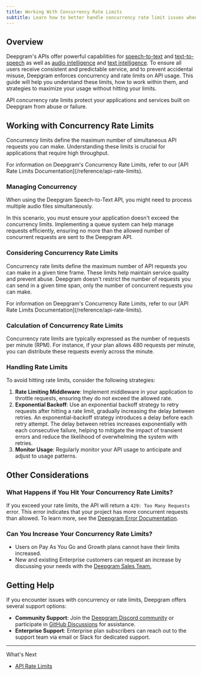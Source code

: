 ```yaml
---
title: Working With Concurrency Rate Limits
subtitle: Learn how to better handle concurrency rate limit issues when using Deepgram.
---
```



## Overview

Deepgram's APIs offer powerful capabilities for [speech-to-text](getting-started-with-pre-recorded-audio) and [text-to-speech](/docs/text-to-speech) as well as [audio intelligence](/docs/audio-intelligence) and [text intelligence](/docs/text-intelligence). To ensure all users receive consistent and predictable service, and to prevent accidental misuse, Deepgram enforces concurrency and rate limits on API usage. This guide will help you understand these limits, how to work within them, and strategies to maximize your usage without hitting your limits.

<Info>
  API concurrency rate limits protect your applications and services built on Deepgram from abuse or failure.
</Info>

## Working with Concurrency Rate Limits

Concurrency limits define the maximum number of simultaneous API requests you can make. Understanding these limits is crucial for applications that require high throughput.

<Info>
  For information on Deepgram's Concurrency Rate Limits, refer to our [API Rate Limits Documentation](/reference/api-rate-limits).
</Info>

### Managing Concurrency

When using the Deepgram Speech-to-Text API, you might need to process multiple audio files simultaneously.

In this scenario, you must ensure your application doesn't exceed the concurrency limits. Implementing a queue system can help manage requests efficiently, ensuring no more than the allowed number of concurrent requests are sent to the Deepgram API.

### Considering Concurrency Rate Limits

Concurrency rate limits define the maximum number of API requests you can make in a given time frame. These limits help maintain service quality and prevent abuse. Deepgram doesn't restrict the number of requests you can send in a given time span, only the number of concurrent requests you can make.

<Info>
  For information on Deepgram's Concurrency Rate Limits, refer to our [API Rate Limits Documentation](/reference/api-rate-limits).
</Info>

### Calculation of Concurrency Rate Limits

Concurrency rate limits are typically expressed as the number of requests per minute (RPM). For instance, if your plan allows 480 requests per minute, you can distribute these requests evenly across the minute.

### Handling Rate Limits

To avoid hitting rate limits, consider the following strategies:

1. **Rate Limiting Middleware**: Implement middleware in your application to throttle requests, ensuring they do not exceed the allowed rate.
2. **Exponential Backoff**: Use an exponential backoff strategy to retry requests after hitting a rate limit, gradually increasing the delay between retries. An exponential-backoff strategy introduces a delay before each retry attempt. The delay between retries increases exponentially with each consecutive failure, helping to mitigate the impact of transient errors and reduce the likelihood of overwhelming the system with retries.
3. **Monitor Usage**: Regularly monitor your API usage to anticipate and adjust to usage patterns.

## Other Considerations

### What Happens if You Hit Your Concurrency Rate Limits?

If you exceed your rate limits, the API will return a `429: Too Many Requests` error. This error indicates that your project has more concurrent requests than allowed. To learn more, see the [Deepgram Error Documentation](/reference/errors#429-rate-limit-exceeded-1).

### Can You Increase Your Concurrency Rate Limits?

* Users on Pay As You Go and Growth plans cannot have their limits increased.
* New and existing Enterprise customers can request an increase by discussing your needs with the [Deepgram Sales Team.](https://deepgram.com/contact-us)

## Getting Help

If you encounter issues with concurrency or rate limits, Deepgram offers several support options:

* **Community Support**: Join the [Deepgram Discord community](https://discord.gg/xWRaCDBtW4) or participate in [GitHub Discussions](https://github.com/orgs/deepgram/discussions) for assistance.
* **Enterprise Support**: Enterprise plan subscribers can reach out to the support team via email or Slack for dedicated support.

***

What's Next

* [API Rate Limits](/reference/api-rate-limits)
